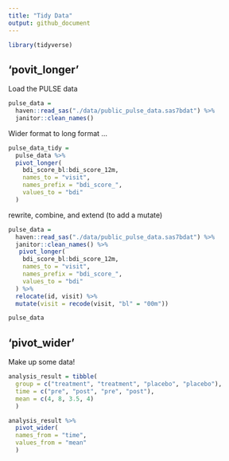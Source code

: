 ```yaml
---
title: "Tidy Data"
output: github_document
---
```


```r
library(tidyverse)
```


## 'povit_longer'
 Load the PULSE data
 
```r
pulse_data = 
  haven::read_sas("./data/public_pulse_data.sas7bdat") %>%
  janitor::clean_names()
```

Wider format to long format ...
```r
pulse_data_tidy = 
  pulse_data %>%
  pivot_longer(
    bdi_score_bl:bdi_score_12m,
    names_to = "visit",
    names_prefix = "bdi_score_",
    values_to = "bdi"
  )
```

rewrite, combine, and extend (to add a mutate)
```r
pulse_data = 
  haven::read_sas("./data/public_pulse_data.sas7bdat") %>%
  janitor::clean_names() %>%
   pivot_longer(
    bdi_score_bl:bdi_score_12m,
    names_to = "visit",
    names_prefix = "bdi_score_",
    values_to = "bdi"
  ) %>%
  relocate(id, visit) %>%
  mutate(visit = recode(visit, "bl" = "00m"))

pulse_data  

```

## 'pivot_wider'

Make up some data!

```r
analysis_result = tibble(
  group = c("treatment", "treatment", "placebo", "placebo"),
  time = c("pre", "post", "pre", "post"),
  mean = c(4, 8, 3.5, 4)
  )

analysis_result %>%
  pivot_wider(
  names_from = "time", 
  values_from = "mean"
  )
```



